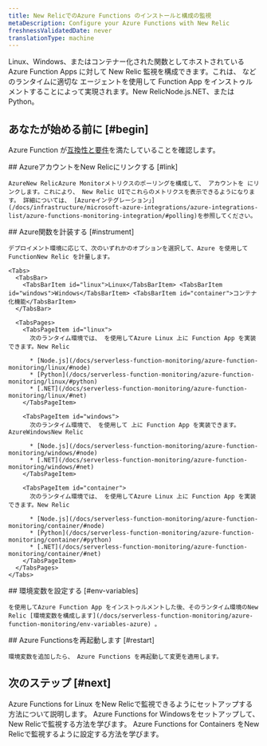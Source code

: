 ```yaml
---
title: New RelicでのAzure Functions のインストールと構成の監視
metaDescription: Configure your Azure Functions with New Relic
freshnessValidatedDate: never
translationType: machine
---
```


Linux、Windows、またはコンテナー化された関数としてホストされている Azure Function Apps に対して New Relic 監視を構成できます。これは、 などのランタイムに適切な エージェントを使用して Function App をインストゥルメントすることによって実現されます。New RelicNode.js.NET、または Python。

## あなたが始める前に [#begin]

Azure Function が[互換性と要件](/docs/serverless-function-monitoring/azure-function-monitoring/compatibility-requirement-azure-monitoring)を満たしていることを確認します。

<Steps>
  <Step>
    ## AzureアカウントをNew Relicにリンクする [#link]

    AzureNew RelicAzure Monitorメトリクスのポーリングを構成して、 アカウントを にリンクします。これにより、 New Relic UIでこれらのメトリクスを表示できるようになります。 詳細については、 [Azureインテグレーション」](/docs/infrastructure/microsoft-azure-integrations/azure-integrations-list/azure-functions-monitoring-integration/#polling)を参照してください。
  </Step>

  <Step>
    ## Azure関数を計装する [#instrument]

    デプロイメント環境に応じて、次のいずれかのオプションを選択して、Azure を使用して FunctionNew Relic を計量します。

    <Tabs>
      <TabsBar>
        <TabsBarItem id="linux">Linux</TabsBarItem> <TabsBarItem id="windows">Windows</TabsBarItem> <TabsBarItem id="container">コンテナ化機能</TabsBarItem>
      </TabsBar>

      <TabsPages>
        <TabsPageItem id="linux">
          次のランタイム環境では、 を使用してAzure Linux 上に Function App を実装できます。New Relic

          * [Node.js](/docs/serverless-function-monitoring/azure-function-monitoring/linux/#node)
          * [Python](/docs/serverless-function-monitoring/azure-function-monitoring/linux/#python)
          * [.NET](/docs/serverless-function-monitoring/azure-function-monitoring/linux/#net)
        </TabsPageItem>

        <TabsPageItem id="windows">
          次のランタイム環境で、 を使用して 上に Function App を実装できます。AzureWindowsNew Relic

          * [Node.js](/docs/serverless-function-monitoring/azure-function-monitoring/windows/#node)
          * [.NET](/docs/serverless-function-monitoring/azure-function-monitoring/windows/#net)
        </TabsPageItem>

        <TabsPageItem id="container">
          次のランタイム環境では、 を使用してAzure Linux 上に Function App を実装できます。New Relic

          * [Node.js](/docs/serverless-function-monitoring/azure-function-monitoring/container/#node)
          * [Python](/docs/serverless-function-monitoring/azure-function-monitoring/container/#python)
          * [.NET](/docs/serverless-function-monitoring/azure-function-monitoring/container/#net)
        </TabsPageItem>
      </TabsPages>
    </Tabs>
  </Step>

  <Step>
    ## 環境変数を設定する [#env-variables]

    を使用してAzure Function App をインストゥルメントした後、そのランタイム環境のNew Relic [環境変数を構成します](/docs/serverless-function-monitoring/azure-function-monitoring/env-variables-azure) 。
  </Step>

  <Step>
    ## Azure Functionsを再起動します [#restart]

    環境変数を追加したら、 Azure Functions を再起動して変更を適用します。
  </Step>
</Steps>

## 次のステップ [#next]

<DocTiles>
  <DocTile title="Linux計装" path="/docs/serverless-function-monitoring/azure-function-monitoring/linux">
    Azure Functions for Linux をNew Relicで監視できるようにセットアップする方法について説明します。
  </DocTile>

  <DocTile title="Windows計装" path="/docs/serverless-function-monitoring/azure-function-monitoring/windows">
    Azure Functions for Windowsをセットアップして、 New Relicで監視する方法を学びます。
  </DocTile>

  <DocTile title="コンテナインストゥルメンテーション" path="/docs/serverless-function-monitoring/azure-function-monitoring/container">
    Azure Functions for Containers をNew Relicで監視するように設定する方法を学びます。
  </DocTile>
</DocTiles>